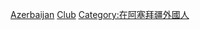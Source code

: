 [[Category:在各國執教的外籍足球主教練|Azerbaijan]]
[[Category:在阿塞拜疆執教的足球主教練|Club]]
[[Category:在阿塞拜疆外國人|Category:在阿塞拜疆外國人]]